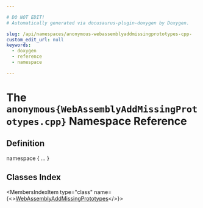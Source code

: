 ```yaml
---

# DO NOT EDIT!
# Automatically generated via docusaurus-plugin-doxygen by Doxygen.

slug: /api/namespaces/anonymous-webassemblyaddmissingprototypes-cpp-
custom_edit_url: null
keywords:
  - doxygen
  - reference
  - namespace

---
```





# The `anonymous{WebAssemblyAddMissingPrototypes.cpp}` Namespace Reference

<DoxygenPage pluginConfig={pluginConfig}>



## Definition

<CodeBlock>namespace &#123; ... &#125;</CodeBlock>

## Classes Index

<MembersIndex>

<MembersIndexItem
  type="class"
  name={<><a href="/docs/api/classes/anonymous-namespace-webassemblyaddmissingprototypes-cpp-/webassemblyaddmissingprototypes">WebAssemblyAddMissingPrototypes</a></>}>
</MembersIndexItem>

</MembersIndex>


</DoxygenPage>
